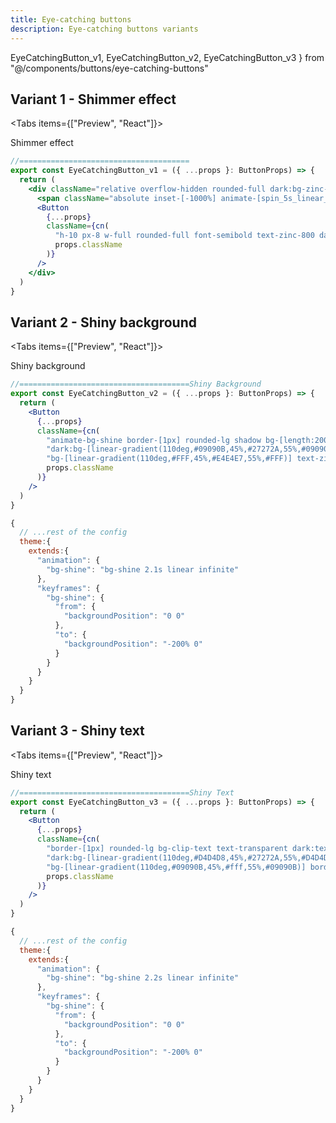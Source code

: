 ```yaml
---
title: Eye-catching buttons
description: Eye-catching buttons variants
---
```


  EyeCatchingButton_v1,
  EyeCatchingButton_v2,
  EyeCatchingButton_v3
} from "@/components/buttons/eye-catching-buttons"

## Variant 1 - Shimmer effect

<Tabs items={["Preview", "React"]}>
  <Tab value="Preview">
  <div className="flex-row-center pt-4">
    <EyeCatchingButton_v1>
      Shimmer effect
    </EyeCatchingButton_v1>
  </div>
  </Tab>
  <Tab value="React">

```jsx
//======================================
export const EyeCatchingButton_v1 = ({ ...props }: ButtonProps) => {
  return (
    <div className="relative overflow-hidden rounded-full dark:bg-zinc-900 bg-white shadow border dark:border-zinc-800 group border-zinc-400 p-0.5">
      <span className="absolute inset-[-1000%] animate-[spin_5s_linear_infinite_reverse] dark:bg-[conic-gradient(from_90deg_at_50%_50%,#fff_0%,#09090B_7%)] bg-[conic-gradient(from_90deg_at_50%_50%,#000_0%,#fff_5%)] group-hover:bg-none" />
      <Button
        {...props}
        className={cn(
          "h-10 px-8 w-full rounded-full font-semibold text-zinc-800 dark:text-zinc-200 backdrop-blur-xl bg-zinc-50 dark:bg-zinc-900",
          props.className
        )}
      />
    </div>
  )
}
```

</Tab>
</Tabs>

## Variant 2 - Shiny background

<Tabs items={["Preview", "React"]}>
  <Tab value="Preview">
  <div className="flex-row-center gap-3 pt-4">
    <EyeCatchingButton_v2>
      Shiny background
    </EyeCatchingButton_v2>
    <EyeCatchingButton_v2 size="icon" className="rounded-full">
      <FaCode />
    </EyeCatchingButton_v2>
  </div>
  </Tab>
  <Tab value="React">

```jsx title="EyeCatchingButton_v2.tsx"
//======================================Shiny Background
export const EyeCatchingButton_v2 = ({ ...props }: ButtonProps) => {
  return (
    <Button
      {...props}
      className={cn(
        "animate-bg-shine border-[1px] rounded-lg shadow bg-[length:200%_100%] tracking-wide",
        "dark:bg-[linear-gradient(110deg,#09090B,45%,#27272A,55%,#09090B)] dark:text-zinc-200 dark:border-zinc-800",
        "bg-[linear-gradient(110deg,#FFF,45%,#E4E4E7,55%,#FFF)] text-zinc-800 border-zinc-300",
        props.className
      )}
    />
  )
}
```

```js title="tailwind.config.js"
{
  // ...rest of the config
  theme:{
    extends:{
      "animation": {
        "bg-shine": "bg-shine 2.1s linear infinite"
      },
      "keyframes": {
        "bg-shine": {
          "from": {
            "backgroundPosition": "0 0"
          },
          "to": {
            "backgroundPosition": "-200% 0"
          }
        }
      }
    }
  }
}

```

</Tab>
</Tabs>

## Variant 3 - Shiny text

<Tabs items={["Preview", "React"]}>
  <Tab value="Preview">
  <div className="flex-row-center pt-4">
    <EyeCatchingButton_v3>
      Shiny text
    </EyeCatchingButton_v3>
  </div>
  </Tab>
  <Tab value="React">

```jsx
//======================================Shiny Text
export const EyeCatchingButton_v3 = ({ ...props }: ButtonProps) => {
  return (
    <Button
      {...props}
      className={cn(
        "border-[1px] rounded-lg bg-clip-text text-transparent dark:text-transparent animate-bg-shine bg-[length:250%_100%] shadow font-bold tracking-wide",
        "dark:bg-[linear-gradient(110deg,#D4D4D8,45%,#27272A,55%,#D4D4D8)] dark:border-zinc-800",
        "bg-[linear-gradient(110deg,#09090B,45%,#fff,55%,#09090B)] border-zinc-300",
        props.className
      )}
    />
  )
}
```

```js title="tailwind.config.js"
{
  // ...rest of the config
  theme:{
    extends:{
      "animation": {
        "bg-shine": "bg-shine 2.2s linear infinite"
      },
      "keyframes": {
        "bg-shine": {
          "from": {
            "backgroundPosition": "0 0"
          },
          "to": {
            "backgroundPosition": "-200% 0"
          }
        }
      }
    }
  }
}

```

</Tab>
</Tabs>
